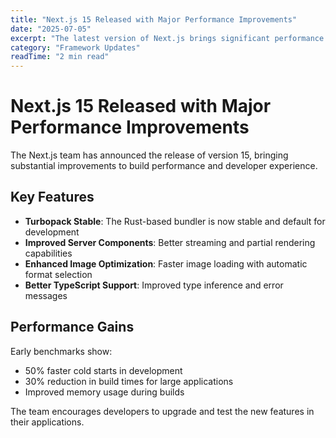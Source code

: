 ```yaml
---
title: "Next.js 15 Released with Major Performance Improvements"
date: "2025-07-05"
excerpt: "The latest version of Next.js brings significant performance enhancements, including faster builds with Turbopack and improved server components support."
category: "Framework Updates"
readTime: "2 min read"
---
```


# Next.js 15 Released with Major Performance Improvements

The Next.js team has announced the release of version 15, bringing substantial improvements to build performance and developer experience.

## Key Features

- **Turbopack Stable**: The Rust-based bundler is now stable and default for development
- **Improved Server Components**: Better streaming and partial rendering capabilities
- **Enhanced Image Optimization**: Faster image loading with automatic format selection
- **Better TypeScript Support**: Improved type inference and error messages

## Performance Gains

Early benchmarks show:

- 50% faster cold starts in development
- 30% reduction in build times for large applications
- Improved memory usage during builds

The team encourages developers to upgrade and test the new features in their applications.
